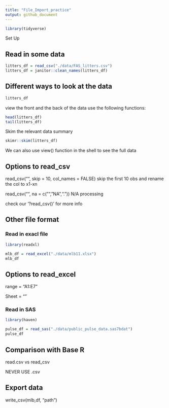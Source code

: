 ```yaml
---
title: "File_Import_practice"
output: github_document
---
```


```r
library(tidyverse)
```

Set Up

## Read in some data

```r
litters_df = read_csv("./data/FAS_litters.csv")
litters_df = janitor::clean_names(litters_df)
```


## Different ways to look at the data


```r
litters_df
```

view the front and the back of the data use the following functions:

```r
head(litters_df)
tail(litters_df)
```

Skim the relevant data summary

```r
skimr::skim(litters_df)
```

We can also use view() function in the shell to see the full data

## Options to read_csv

read_csv("", skip = 10, col_names = FALSE)    skip the first 10 obs and rename the col to x1-xn

read_csv("", na = c("", "NA","."))    N/A processing

check our '?read_csv()' for more info

## Other file format

### Read in exacl file

```r
library(readxl)
```

```r
mlb_df = read_excel("./data/mlb11.xlsx")
mlb_df
```

## Options to read_excel

range = "A1:E7"

Sheet = ""

### Read in SAS

```r
library(haven)
```

```r
pulse_df = read_sas("./data/public_pulse_data.sas7bdat")
pulse_df
```
## Comparison with Base R

read.csv vs read_csv 

NEVER USE .csv

## Export data

write_csv(mlb,df, "path")
